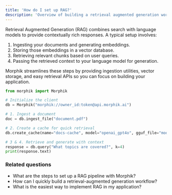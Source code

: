 ```yaml
---
title: 'How do I set up RAG?'
description: 'Overview of building a retrieval augmented generation workflow'
---
```


Retrieval Augmented Generation (RAG) combines search with language models to provide contextually rich responses. A typical setup involves:

1. Ingesting your documents and generating embeddings.
2. Storing those embeddings in a vector database.
3. Retrieving relevant chunks based on user queries.
4. Passing the retrieved context to your language model for generation.

Morphik streamlines these steps by providing ingestion utilities, vector storage, and easy retrieval APIs so you can focus on building your application.

```python
from morphik import Morphik

# Initialize the client
db = Morphik("morphik://owner_id:token@api.morphik.ai")

# 1. Ingest a document
doc = db.ingest_file("document.pdf")

# 2. Create a cache for quick retrieval
db.create_cache(name="docs-cache", model="openai_gpt4o", gguf_file="model.gguf", docs=[doc.id])

# 3 & 4. Retrieve and generate with context
response = db.query("What topics are covered?", k=4)
print(response.text)
```

### Related questions

- What are the steps to set up a RAG pipeline with Morphik?
- How can I quickly build a retrieval-augmented generation workflow?
- What is the easiest way to implement RAG in my application?